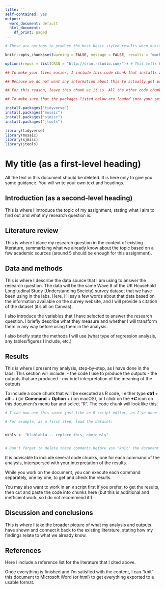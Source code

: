 ```yaml
---
title: ''
self-contained: yes
output:
  word_document: default
  html_document:
    df_print: paged
---
```


```r
# These are options to produce the best basic styled results when knitting to Word documents; Don't delete or change these settings!

knitr::opts_chunk$set(warning = FALSE, message = FALSE, results = "markup", comment = "", size = "footnotesize", render = knitr::normal_print)

options(repos = list(CRAN = "http://cran.rstudio.com/")) # This tells R where to download packages from
```


```r
## To make your lives easier, I include this code chunk that installs and loads all the packages that we have used this semester, and which you may want to use for the assignment

## Because we do not want any information about this to actually get printed into the output document, I have added some options to the code-chunk header above

## For this reason, leave this chunk as it is. All the other code chunks that you will include later should print everything in the output (code and results)

## To make sure that the packages listed below are loaded into your session (so that you can run your code chunks below separately to keep track of your results), run this code chunk first by clicking on the green right-pointing arrow in the top-right corner of this code chunk

install.packages("tidyverse")
install.packages("mosaic")
install.packages("sjmisc")
install.packages("jtools")

library(tidyverse)
library(mosaic)
library(sjmisc)
library(jtools)
```



# My title (as a first-level heading)

All the text in this document should be deleted. It is here only to give you some guidance. You will write your own text and headings.


## Introduction (as a second-level heading)

This is where I introduce the topic of my assignment, stating what I aim to find out and what my research question is.

## Literature review

This is where I place my research question in the context of existing literature, summarizing what we already know about the topic based on a few academic sources (around 5 should be enough for this assignment).


## Data and methods

This is where I describe the data source that I am using to answer the research question. The data will be the same Wave 8 of the UK Household Longitudinal Study (Understanding Society) survey dataset that we have been using in the labs. Here, I'll say a few words about that data based on the information available on the survey website, and I will provide a citation of the dataset (it's all on Canvas).

I also introduce the variables that I have selected to answer the research question. I briefly describe what they measure and whether I will transform them in any way before using them in the analysis.

I also briefly state the methods I will use (what type of regression analysis, any tables/figures I include, etc.)

## Results

This is where I present my analysis, step-by-step, as I have done in the labs. This section will include:
- the code I use to produce the outputs
- the outputs that are produced
- my brief interpretation of the meaning of the outputs

To include a code chunk that will be executed as R code, I either type **ctrl** + **alt** + **i** (or **Command** + **Option** + **i** on macOS), or I click on the ***+C*** icon on this document's menu bar and select "R". The code chunk will look like this:

```r
# I can now use this space just like an R script editor, as I've done in the labs; this line, for example, is just a comment because it begins with a #

# For example, as a first step, load the dataset:


ukhls <- "blablabla... replace this, obviously"


# Don't forget to delete these comments before you "knit" the document to Microsoft Word or html; you can add your own comments if you want to include some information about what your code is aimed to do

```

It is advisable to include several code chunks, one for each command of the analysis, interspersed with your interpretation of the results.

While you work on the document, you can execute each command separately, one by one, to get and check the results. 

You may also want to work in an `R` script first if you prefer, to get the results, then cut and paste the code into chunks here (but this is additional and inefficient work, so I do not recommend it!)



## Discussion and conclusions

This is where I take the broader picture of what my analysis and outputs have shown and connect it back to the existing literature, stating how my findings relate to what we already know.





## References

Here I include a reference list for the literature that I cited above.

Once everything is finished and I'm satisfied with the content, I can "knit" this document to Microsoft Word (or html) to get everything exported to a usable format.



